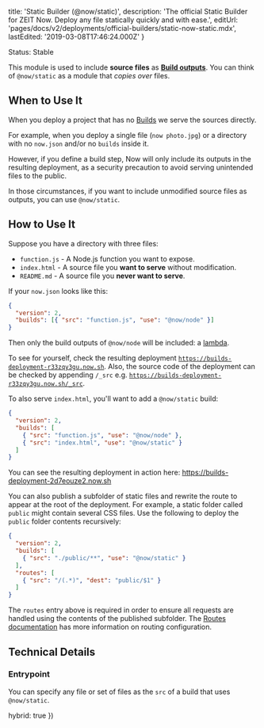 
  title: 'Static Builder (@now/static)',
  description:
    'The official Static Builder for ZEIT Now. Deploy any file statically quickly and with ease.',
  editUrl: 'pages/docs/v2/deployments/official-builders/static-now-static.mdx',
  lastEdited: '2019-03-08T17:46:24.000Z'
}

<Tag>Status: Stable</Tag>

This module is used to include **source files** as [**Build outputs**](/docs/v2/deployments/builds#sources-and-outputs). You can think of `@now/static` as a module that _copies over_ files.

## When to Use It

When you deploy a project that has no [Builds](/docs/v2/deployments/builds) we serve the sources directly.

For example, when you deploy a single file (`now photo.jpg`) or a directory with no `now.json` and/or no `builds` inside it.

However, if you define a build step, Now will only include its outputs in the resulting deployment, as a security precaution to avoid serving unintended files to the public.

In those circumstances, if you want to include unmodified source files as outputs, you can use `@now/static`.

## How to Use It

Suppose you have a directory with three files:

- `function.js` - A Node.js function you want to expose.
- `index.html` - A source file you **want to serve** without modification.
- `README.md` - A source file you **never want to serve**.

If your `now.json` looks like this:

```json
{
  "version": 2,
  "builds": [{ "src": "function.js", "use": "@now/node" }]
}
```

Then only the build outputs of `@now/node` will be included: a [lambda](/docs/v2/deployments/concepts/lambdas).

To see for yourself, check the resulting deployment [`https://builds-deployment-r33zqy3gu.now.sh`](https://builds-deployment-r33zqy3gu.now.sh). Also, the source code of the deployment can be checked by appending `/_src` e.g. [`https://builds-deployment-r33zqy3gu.now.sh/_src`](https://builds-deployment-r33zqy3gu.now.sh/_src).

To also serve `index.html`, you'll want to add a `@now/static` build:

```json
{
  "version": 2,
  "builds": [
    { "src": "function.js", "use": "@now/node" },
    { "src": "index.html", "use": "@now/static" }
  ]
}
```

You can see the resulting deployment in action here: <https://builds-deployment-2d7eouze2.now.sh>

You can also publish a subfolder of static files and rewrite the route to appear at the root of the deployment. For example, a static folder called `public` might contain several CSS files. Use the following to deploy the `public` folder contents recursively:

```json
{
  "version": 2,
  "builds": [
    { "src": "./public/**", "use": "@now/static" }
  ],
  "routes": [
    { "src": "/(.*)", "dest": "public/$1" }
  ]
}
```

The `routes` entry above is required in order to ensure all requests are handled using the contents of the published subfolder. The [Routes documentation](https://zeit.co/docs/v2/deployments/routes/) has more information on routing configuration.

## Technical Details

### Entrypoint

You can specify any file or set of files as the `src` of a build that uses `@now/static`.

  hybrid: true
})
